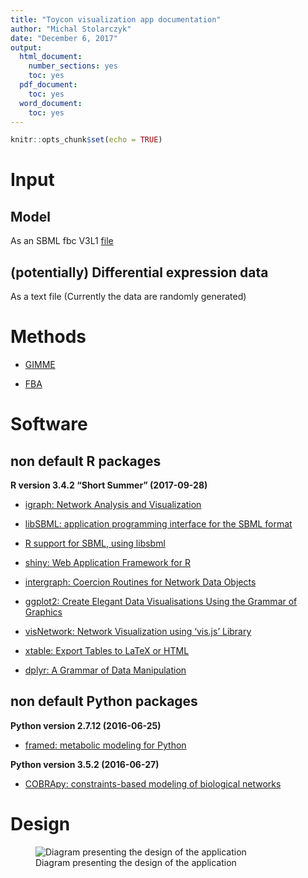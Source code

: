 ```yaml
---
title: "Toycon visualization app documentation"
author: "Michal Stolarczyk"
date: "December 6, 2017"
output:
  html_document:
    number_sections: yes
    toc: yes
  pdf_document:
    toc: yes
  word_document:
    toc: yes
---
```


```r
knitr::opts_chunk$set(echo = TRUE)
```

# Input

## Model

As an SBML fbc V3L1 [file](http://sbml.org/Software/libSBML/docs/python-api/group__fbc.html)  

## (potentially) Differential expression data

As a text file (Currently the data are randomly generated)

# Methods

- [GIMME](http://journals.plos.org/ploscompbiol/article?id=10.1371/journal.pcbi.1000082)

- [FBA](https://www.nature.com/articles/nbt.1614)

# Software

## non default R packages

**R version 3.4.2 "Short Summer" (2017-09-28)**

- [igraph: Network Analysis and Visualization](https://CRAN.R-project.org/package=igraph)

- [libSBML: application programming interface for the SBML format](http://sbml.org/Software/libSBML/Downloading_libSBML#R)

- [R support for SBML, using libsbml](https://www.bioconductor.org/packages/release/bioc/html/rsbml.html)

- [shiny: Web Application Framework for R](https://CRAN.R-project.org/package=shiny)

- [intergraph: Coercion Routines for Network Data Objects](https://CRAN.R-project.org/package=intergraph)

- [ggplot2: Create Elegant Data Visualisations Using the Grammar of Graphics](https://CRAN.R-project.org/package=ggplot2)

- [visNetwork: Network Visualization using 'vis.js' Library](https://CRAN.R-project.org/package=visNetwork)

- [xtable: Export Tables to LaTeX or HTML](https://CRAN.R-project.org/package=xtable)

- [dplyr: A Grammar of Data Manipulation](https://CRAN.R-project.org/package=dplyr)

## non default Python packages

**Python version 2.7.12 (2016-06-25)**

- [framed: metabolic modeling for Python](https://pypi.python.org/pypi/framed)

**Python version 3.5.2 (2016-06-27)**

- [COBRApy: constraints-based modeling of biological networks](https://pypi.python.org/pypi/cobra/0.9.1)

# Design

![Diagram presenting the design of the application](toycon_visualization_diagram.svg)



